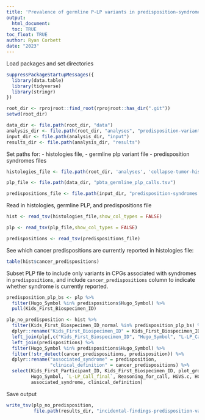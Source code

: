 ```yaml
---
title: 'Prevalence of germline P-LP variants in predisposition-syndrome-associated genes'
output: 
  html_document:
  toc: TRUE
toc_float: TRUE
author: Ryan Corbett
date: "2023"
---
```


Load packages and set directories

```r
suppressPackageStartupMessages({
  library(data.table)
  library(tidyverse)
  library(stringr)
})

root_dir <- rprojroot::find_root(rprojroot::has_dir(".git"))
setwd(root_dir)

data_dir <- file.path(root_dir, "data")
analysis_dir <- file.path(root_dir, "analyses", "predisposition-variants")
input_dir <- file.path(analysis_dir, "input")
results_dir <- file.path(analysis_dir, "results")
```

Set paths for: 
- histologies file, 
- germline plp variant file
- predisposition syndromes files

```r
histologies_file <- file.path(root_dir, 'analyses', 'collapse-tumor-histologies', 'results',"germline-primary-plus-tumor-histologies-plot-groups-clin-meta.tsv")

plp_file <- file.path(data_dir, "pbta_germline_plp_calls.tsv")

predispositions_file <- file.path(input_dir, "predisposition-syndromes.tsv")
```

Read in histologies, germline PLP, and predispositions file

```r
hist <- read_tsv(histologies_file,show_col_types = FALSE) 

plp <- read_tsv(plp_file,show_col_types = FALSE)

predispositions <- read_tsv(predispositions_file)
```

See which cancer predispositions are currently reported in histologies file: 

```r
table(hist$cancer_predispositions)
```

Subset PLP file to include only variants in CPGs associated with syndromes in `predispositions`, and include `cancer_predispositions` column to indicate whether syndrome is currently reported.

```r
predisposition_plp_bs <- plp %>%
  filter(Hugo_Symbol %in% predispositions$Hugo_Symbol) %>%
  pull(Kids_First_Biospecimen_ID)

plp_no_predisposition <- hist %>%
  filter(Kids_First_Biospecimen_ID_normal %in% predisposition_plp_bs) %>%
  dplyr::rename("Kids_First_Biospecimen_ID" = Kids_First_Biospecimen_ID_normal) %>%
  left_join(plp[,c("Kids_First_Biospecimen_ID", "Hugo_Symbol", "L-LP_Call_final", "Reasoning_for_call", "HGVS.c", "HGVS.p")]) %>%
  left_join(predispositions) %>%
  filter(Hugo_Symbol %in% predispositions$Hugo_Symbol) %>%
  filter(!str_detect(cancer_predispositions, predisposition)) %>%
  dplyr::rename("associated_syndrome" = predisposition,
                "clinical_definition" = cancer_predispositions) %>%
  select(Kids_First_Participant_ID, Kids_First_Biospecimen_ID, plot_group, molecular_subtype, 
         Hugo_Symbol, `L-LP_Call_final`, Reasoning_for_call, HGVS.c, HGVS.p,
         associated_syndrome, clinical_definition)
```

Save output

```r
write_tsv(plp_no_predisposition,
          file.path(results_dir, "incidental-findings-predisposition-variants.tsv"))
```
